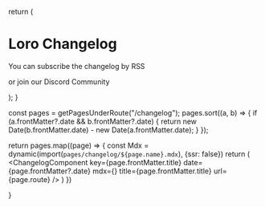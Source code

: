   return (
    <div className="max-w-screen-lg mx-auto pt-4 pb-8 mb-8 border-b border-gray-400 border-opacity-20 text-center">
      <h1>
        <span className="font-bold leading-tight lg:text-5xl">Loro Changelog</span>
      </h1>
      <div className="mt-4 lg:text-md">
        <p>You can subscribe the changelog by
          <span className="text-sky-600 ml-1"><Link  href="/changelog.xml">RSS</Link></span>
        </p>
        <p className="mt-2">or join our
          <span className=" text-sky-600 ml-1">
            <Link  href="https://discord.gg/tUsBSVfqzf">Discord Community</Link>
          </span>
        </p>
      </div>
    </div>
  );
}

  const pages = getPagesUnderRoute("/changelog");
  pages.sort((a, b) => {
    if (a.frontMatter?.date && b.frontMatter?.date) {
      return new Date(b.frontMatter.date) - new Date(a.frontMatter.date);
    }
  });

return pages.map((page) => {
const Mdx = dynamic(import(`pages/changelog/${page.name}.mdx`), {ssr: false})
return (
<ChangelogComponent
key={page.frontMatter.title}
date={page.frontMatter?.date}
mdx={<Mdx />}
title={page.frontMatter.title}
url={page.route}
/>
)
})

}


<ChangelogHeader />
<ChangelogIndex />
